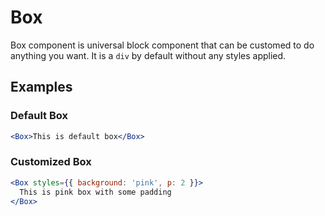# Box

Box component is universal block component that can be customed to do anything you want. It is a `div` by default without any styles applied.

## Examples

### Default Box

```jsx live=true
<Box>This is default box</Box>
```

### Customized Box

```jsx live=true
<Box styles={{ background: 'pink', p: 2 }}>
  This is pink box with some padding
</Box>
```
